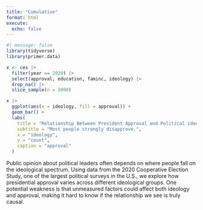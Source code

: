 ```yaml
---
title: "Cumulative"
format: html
execute: 
  echo: false
---
```


```r
#| message: false
library(tidyverse)
library(primer.data)
```

```r
x <- ces |> 
  filter(year == 2020) |>
  select(approval, education, faminc, ideology) |> 
  drop_na() |>
  slice_sample(n = 2000)
```

```r
x |>
  ggplot(aes(x = ideology, fill = approval)) +
  geom_bar() +
  labs(
    title = "Relationship Between President Approval and Political ideology",
    subtitle = "Most people strongly disapprove.",
    x = "ideology",
    y = "count",
    caption = "approval"
  )
```

Public opinion about political leaders often depends on where people fall on the ideological spectrum. Using data from the 2020 Cooperative Election Study, one of the largest political surveys in the U.S., we explore how presidential approval varies across different ideological groups. One potential weakness is that unmeasured factors could affect both ideology and approval, making it hard to know if the relationship we see is truly causal.
